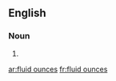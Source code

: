 ==English==

===Noun===
{{head|en|plural|head=[[fluid]] [[ounces]]}}

# {{plural of|fluid ounce|lang=en}}

[[ar:fluid ounces]]
[[fr:fluid ounces]]